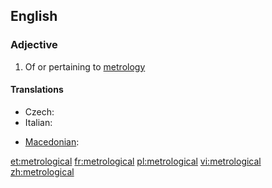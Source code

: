 ==English==

===Adjective===
{{en-adj}}

# Of or pertaining to [[metrology]]

====Translations====
{{trans-top|of or pertaining to metrology}}
* Czech: {{t-|cs|metrologický|m}}
* Italian: {{t-|it|metrologico}}
{{trans-mid}}
* [[Macedonian]]: {{t|mk|метролошки|m|tr=metrolóški}}
{{trans-bottom}}

[[et:metrological]]
[[fr:metrological]]
[[pl:metrological]]
[[vi:metrological]]
[[zh:metrological]]